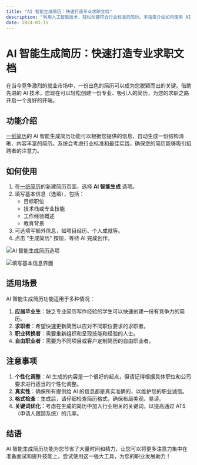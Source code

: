 ```yaml
---
title: "AI 智能生成简历：快速打造专业求职文档"
description: "利用人工智能技术，轻松创建符合行业标准的简历。本指南介绍如何使用 AI 生成功能，以及适用场景和注意事项。"
date: 2024-03-15
---
```


# AI 智能生成简历：快速打造专业求职文档

在当今竞争激烈的就业市场中，一份出色的简历可以成为您脱颖而出的关键。借助先进的 AI 技术，您现在可以轻松创建一份专业、吸引人的简历，为您的求职之路开启一个良好的开端。

## 功能介绍

[一纸简历](https://cv.devtool.tech)的 AI 智能生成简历功能可以根据您提供的信息，自动生成一份结构清晰、内容丰富的简历。系统会考虑行业标准和最佳实践，确保您的简历能够吸引招聘者的注意力。

## 如何使用

1. 在[一纸简历](https://cv.devtool.tech)的新建简历页面，选择 **AI 智能生成** 选项。
2. 填写基本信息（选填），包括：
   - 目标职位
   - 技术栈或专业技能
   - 工作经验概述
   - 教育背景
3. 可选填写额外信息，如项目经历、个人成就等。
4. 点击 "生成简历" 按钮，等待 AI 完成创作。

![AI 智能生成简历选项](https://static.shanyue.tech/images/24-09-12/clipboard-7456.0b4052.webp)

![填写基本信息界面](https://static.shanyue.tech/images/24-09-12/clipboard-4300.477a6a.webp)

## 适用场景

AI 智能生成简历功能适用于多种情况：

1. **应届毕业生**：缺乏专业简历写作经验的学生可以快速创建一份有竞争力的简历。
2. **求职者**：希望快速更新简历以应对不同职位要求的求职者。
3. **职业转换者**：需要重新组织和呈现技能和经验的人士。
4. **自由职业者**：需要为不同项目或客户定制简历的自由职业者。

## 注意事项

1. **个性化调整**：AI 生成的内容是一个很好的起点，但请记得根据具体职位和公司要求进行适当的个性化调整。
2. **真实性**：确保所有提供给 AI 的信息都是真实准确的，以维护您的职业诚信。
3. **格式检查**：生成后，请仔细检查简历格式，确保布局美观、易读。
4. **关键词优化**：考虑在生成的简历中加入行业相关的关键词，以提高通过 ATS（申请人跟踪系统）的几率。

## 结语

AI 智能生成简历功能为您节省了大量时间和精力，让您可以将更多注意力集中在准备面试和提升技能上。尝试使用这一强大工具，为您的职业发展助力！
